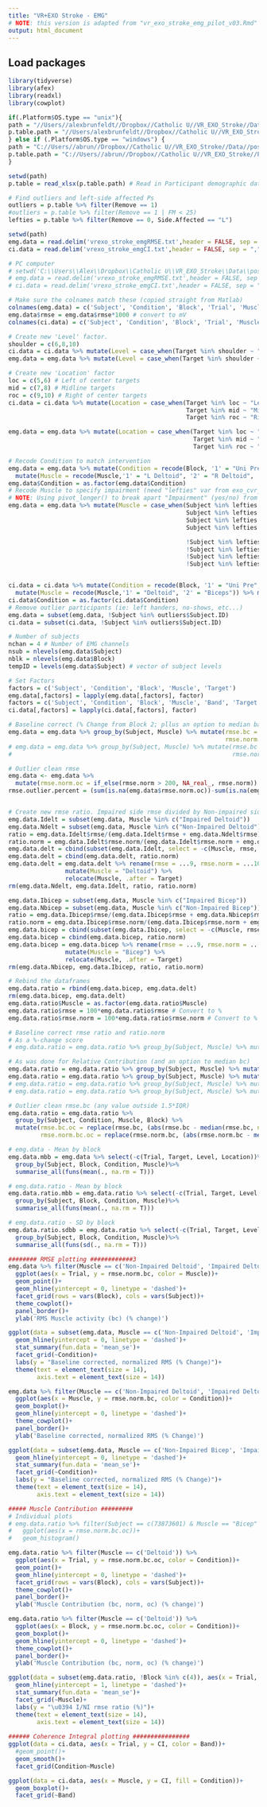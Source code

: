 ---
title: "VR+EXO Stroke - EMG"
# NOTE: this version is adapted from "vr_exo_stroke_emg_pilot_v03.Rmd"
output: html_document
---

## Load packages
```{r Load packages}
library(tidyverse)
library(afex)
library(readxl)
library(cowplot)
```

```{r Set pathnames}
if(.Platform$OS.type == "unix"){
path = "//Users//alexbrunfeldt//Dropbox//Catholic U//VR_EXO_Stroke//Data//post_compile"
p.table.path = "//Users/alexbrunfeldt//Dropbox//Catholic U//VR_EXO_Stroke//Participants//VR_EXO_Stroke_Plist.xlsx"
} else if (.Platform$OS.type == "windows") {
path = "C://Users//abrun//Dropbox//Catholic U//VR_EXO_Stroke//Data//post_compile"
p.table.path = "C://Users//abrun//Dropbox//Catholic U//VR_EXO_Stroke//Participants//VR_EXO_Stroke_Plist.xlsx"
}
```

```{r Import EMG data}
setwd(path)
p.table = read_xlsx(p.table.path) # Read in Participant demographic data (need for outlier and lefties)

# Find outliers and left-side affected Ps
outliers = p.table %>% filter(Remove == 1)
#outliers = p.table %>% filter(Remove == 1 | FM < 25)
lefties = p.table %>% filter(Remove == 0, Side.Affected == "L")

setwd(path)
emg.data = read.delim('vrexo_stroke_emgRMSE.txt',header = FALSE, sep = ",", na.strings = 'NaN') # load in data
ci.data = read.delim('vrexo_stroke_emgCI.txt',header = FALSE, sep = ",", na.strings = 'NaN') # load in data

# PC computer
# setwd('C:\\Users\\Alex\\Dropbox\\Catholic U\\VR_EXO_Stroke\\Data\\post_compile') # PC
# emg.data = read.delim('vrexo_stroke_emgRMSE.txt',header = FALSE, sep = ",", na.strings = 'NaN') # load in data
# ci.data = read.delim('vrexo_stroke_emgCI.txt',header = FALSE, sep = ",", na.strings = 'NaN') # load in data

# Make sure the colnames match these (copied straight from Matlab)
colnames(emg.data) = c('Subject', 'Condition', 'Block', 'Trial', 'Muscle', 'Target', 'rmse', 'rmse.norm')
emg.data$rmse = emg.data$rmse*1000 # convert to mV
colnames(ci.data) = c('Subject', 'Condition', 'Block', 'Trial', 'Muscle', 'Band', 'Target', 'CI')

# Create new 'Level' factor. 
shoulder = c(6,8,10)
ci.data = ci.data %>% mutate(Level = case_when(Target %in% shoulder ~ "Shoulder", !Target %in% shoulder ~ "Eye")) %>% relocate(Level, .after = Target)
emg.data = emg.data %>% mutate(Level = case_when(Target %in% shoulder ~ "Shoulder", !Target %in% shoulder ~ "Eye")) %>% relocate(Level, .after = Target)

# Create new 'Location' factor
loc = c(5,6) # Left of center targets
mid = c(7,8) # Midline targets
roc = c(9,10) # Right of center targets
ci.data = ci.data %>% mutate(Location = case_when(Target %in% loc ~ "Left of center",
                                                  Target %in% mid ~ "Midline",
                                                  Target %in% roc ~ "Right of center")) %>% relocate(Location, .after = Level)

emg.data = emg.data %>% mutate(Location = case_when(Target %in% loc ~ "Left of center",
                                                    Target %in% mid ~ "Midline",
                                                    Target %in% roc ~ "Right of center")) %>% relocate(Location, .after = Level)

# Recode Condition to match intervention
emg.data = emg.data %>% mutate(Condition = recode(Block, '1' = "Uni Pre", '2' = "Pre", '3' = "Loading", '4' = 'Post', '5' = 'Uni Post')) %>%
  mutate(Muscle = recode(Muscle,'1' = "L Deltoid", '2' = "R Deltoid", '3' = "L Bicep", '4' = "R Bicep"))
emg.data$Condition = as.factor(emg.data$Condition)
# Recode Muscle to specify impairment (need "lefties" var from exo_cvr_kinematics script)
# NOTE: Using pivot_longer() to break apart "Impairment" (yes/no) from Muscle (delt/bicep) is the best practice here. I'm rushed so i'm not doing it now...
emg.data = emg.data %>% mutate(Muscle = case_when(Subject %in% lefties & Muscle == "L Deltoid" ~ "Impaired Deltoid",
                                                  Subject %in% lefties & Muscle == "R Deltoid" ~ "Non-Impaired Deltoid",
                                                  Subject %in% lefties & Muscle == "L Bicep" ~ "Impaired Bicep",
                                                  Subject %in% lefties & Muscle == "R Bicep" ~ "Non-Impaired Bicep",

                                                  !Subject %in% lefties & Muscle == "L Deltoid" ~ "Non-Impaired Deltoid",
                                                  !Subject %in% lefties & Muscle == "R Deltoid" ~ "Impaired Deltoid",
                                                  !Subject %in% lefties & Muscle == "L Bicep" ~ "Non-Impaired Bicep",
                                                  !Subject %in% lefties & Muscle == "R Bicep" ~ "Impaired Bicep"))


ci.data = ci.data %>% mutate(Condition = recode(Block, '1' = "Uni Pre", '2' = "Pre", '3' = "Loading", '4' = 'Post', '5' = 'Uni Post')) %>%
  mutate(Muscle = recode(Muscle,'1' = "Deltoid", '2' = "Biceps")) %>% mutate(Band = recode(Band, '1' = "Alpha", '2' = "Beta", '3' = "Gamma"))
ci.data$Condition = as.factor(ci.data$Condition)
# Remove outlier participants (ie: left handers, no-shows, etc...)
emg.data = subset(emg.data, !Subject %in% outliers$Subject.ID)
ci.data = subset(ci.data, !Subject %in% outliers$Subject.ID)

# Number of subjects
nchan = 4 # Number of EMG channels
nsub = nlevels(emg.data$Subject)
nblk = nlevels(emg.data$Block)
tempID = levels(emg.data$Subject) # vector of subject levels

# Set Factors
factors = c('Subject', 'Condition', 'Block', 'Muscle', 'Target')
emg.data[,factors] = lapply(emg.data[,factors], factor)
factors = c('Subject', 'Condition', 'Block', 'Muscle', 'Band', 'Target')
ci.data[,factors] = lapply(ci.data[,factors], factor)
```

```{r Data Wrangling, warning=FALSE}
# Baseline correct (% Change from Block 2; pllus an option to median baseline correct)
emg.data = emg.data %>% group_by(Subject, Muscle) %>% mutate(rmse.bc = 100*(rmse - mean(rmse[Block == 2]))/mean(rmse[Block == 2]),
                                                             rmse.norm.bc = 100*(rmse.norm - mean(rmse.norm[Block == 2]))/mean(rmse.norm[Block == 2]))
# emg.data = emg.data %>% group_by(Subject, Muscle) %>% mutate(rmse.bc = 100*(rmse - median(rmse[Block == 2]))/median(rmse[Block == 2]),
#                                                              rmse.norm.bc = 100*(rmse.norm - median(rmse.norm[Block == 2]))/median(rmse.norm[Block == 2]))

# Outlier clean rmse
emg.data <- emg.data %>%
  mutate(rmse.norm.oc = if_else(rmse.norm > 200, NA_real_, rmse.norm))
rmse.outlier.percent = (sum(is.na(emg.data$rmse.norm.oc))-sum(is.na(emg.data$rmse.norm)))/nrow(emg.data)


# Create new rmse ratio. Impaired side rmse divided by Non-impaired side rmse. THis is so janky... pure hack job
emg.data.Idelt = subset(emg.data, Muscle %in% c("Impaired Deltoid"))
emg.data.Ndelt = subset(emg.data, Muscle %in% c("Non-Impaired Deltoid"))
ratio = emg.data.Idelt$rmse/(emg.data.Idelt$rmse + emg.data.Ndelt$rmse)
ratio.norm = emg.data.Idelt$rmse.norm/(emg.data.Idelt$rmse.norm + emg.data.Ndelt$rmse.norm)
emg.data.delt = cbind(subset(emg.data.Idelt, select = -c(Muscle, rmse, rmse.norm, rmse.bc, rmse.norm.bc)), ratio)
emg.data.delt = cbind(emg.data.delt, ratio.norm)
emg.data.delt = emg.data.delt %>% rename(rmse = ...9, rmse.norm = ...10) %>% # WARNING: The column numbers might change if columns are added/subtracted
                mutate(Muscle = "Deltoid") %>%
                relocate(Muscle, .after = Target)
rm(emg.data.Ndelt, emg.data.Idelt, ratio, ratio.norm)

emg.data.Ibicep = subset(emg.data, Muscle %in% c("Impaired Bicep"))
emg.data.Nbicep = subset(emg.data, Muscle %in% c("Non-Impaired Bicep"))
ratio = emg.data.Ibicep$rmse/(emg.data.Ibicep$rmse + emg.data.Nbicep$rmse)
ratio.norm = emg.data.Ibicep$rmse.norm/(emg.data.Ibicep$rmse.norm + emg.data.Nbicep$rmse.norm)
emg.data.bicep = cbind(subset(emg.data.Ibicep, select = -c(Muscle, rmse, rmse.norm, rmse.bc, rmse.norm.bc)), ratio)
emg.data.bicep = cbind(emg.data.bicep, ratio.norm)
emg.data.bicep = emg.data.bicep %>% rename(rmse = ...9, rmse.norm = ...10) %>% # WARNING: The column numbers might change if columns are added/subtracted
                mutate(Muscle = "Bicep") %>%
                relocate(Muscle, .after = Target)
rm(emg.data.Nbicep, emg.data.Ibicep, ratio, ratio.norm)

# Rebind the dataframes
emg.data.ratio = rbind(emg.data.bicep, emg.data.delt)
rm(emg.data.bicep, emg.data.delt)
emg.data.ratio$Muscle = as.factor(emg.data.ratio$Muscle)
emg.data.ratio$rmse = 100*emg.data.ratio$rmse # Convert to %
emg.data.ratio$rmse.norm = 100*emg.data.ratio$rmse.norm # Convert to %

# Baseline correct rmse ratio and ratio.norm
# As a %-change score
# emg.data.ratio = emg.data.ratio %>% group_by(Subject, Muscle) %>% mutate(rmse.bc = 100*(rmse - mean(rmse[Block == 2]))/mean(rmse[Block == 2]))

# As was done for Relative Contribution (and an option to median bc)
emg.data.ratio = emg.data.ratio %>% group_by(Subject, Muscle) %>% mutate(rmse.bc = rmse - mean(rmse[Block == 2]))
emg.data.ratio = emg.data.ratio %>% group_by(Subject, Muscle) %>% mutate(rmse.norm.bc = rmse.norm - mean(rmse.norm[Block == 2]))
# emg.data.ratio = emg.data.ratio %>% group_by(Subject, Muscle) %>% mutate(rmse.bc = rmse - median(rmse[Block == 2]))
# emg.data.ratio = emg.data.ratio %>% group_by(Subject, Muscle) %>% mutate(rmse.norm.bc = rmse.norm - median(rmse.norm[Block == 2]))

# Outlier clean rmse.bc (any value outside 1.5*IQR)
emg.data.ratio = emg.data.ratio %>% 
  group_by(Subject, Condition, Muscle, Block) %>%
  mutate(rmse.bc.oc = replace(rmse.bc, (abs(rmse.bc - median(rmse.bc, na.rm = T)) > 1.5*IQR(rmse.bc, na.rm = T)), NA),
         rmse.norm.bc.oc = replace(rmse.norm.bc, (abs(rmse.norm.bc - median(rmse.norm.bc, na.rm = T)) > 1.5*IQR(rmse.norm.bc, na.rm = T)), NA))

# emg.data - Mean by block
emg.data.mbb = emg.data %>% select(-c(Trial, Target, Level, Location))%>%
  group_by(Subject, Block, Condition, Muscle)%>%
  summarise_all(funs(mean(., na.rm = T)))

# emg.data.ratio - Mean by block
emg.data.ratio.mbb = emg.data.ratio %>% select(-c(Trial, Target, Level, Location))%>%
  group_by(Subject, Block, Condition, Muscle)%>%
  summarise_all(funs(mean(., na.rm = T)))

# emg.data.ratio - SD by block
emg.data.ratio.sdbb = emg.data.ratio %>% select(-c(Trial, Target, Level, Location))%>%
  group_by(Subject, Block, Condition, Muscle)%>%
  summarise_all(funs(sd(., na.rm = T)))
```


```{r RMS Plotting, echo=FALSE}
######## RMSE plotting ############3
emg.data %>% filter(Muscle == c('Non-Impaired Deltoid', 'Impaired Deltoid')) %>%
  ggplot(aes(x = Trial, y = rmse.norm.bc, color = Muscle))+
  geom_point()+
  geom_hline(yintercept = 0, linetype = 'dashed')+
  facet_grid(rows = vars(Block), cols = vars(Subject))+
  theme_cowplot()+
  panel_border()+
  ylab('RMS Muscle activity (bc) (% change)')

ggplot(data = subset(emg.data, Muscle == c('Non-Impaired Deltoid', 'Impaired Deltoid') & !Block %in% c(4)), aes(x = Trial, y = rmse.norm.bc, color = Muscle))+
  geom_hline(yintercept = 0, linetype = 'dashed')+
  stat_summary(fun.data = 'mean_se')+
  facet_grid(~Condition)+
  labs(y = "Baseline corrected, normalized RMS (% Change)")+
  theme(text = element_text(size = 14),
        axis.text = element_text(size = 14))

emg.data %>% filter(Muscle == c('Non-Impaired Deltoid', 'Impaired Deltoid') & !Block %in% c(4)) %>%
  ggplot(aes(x = Muscle, y = rmse.norm.bc, color = Condition))+
  geom_boxplot()+
  geom_hline(yintercept = 0, linetype = 'dashed')+
  theme_cowplot()+
  panel_border()+
  ylab('Baseline corrected, normalized RMS (% Change)')

ggplot(data = subset(emg.data, Muscle == c('Non-Impaired Bicep', 'Impaired Bicep') & !Block %in% c(4)), aes(x = Trial, y = rmse.norm.bc, color = Muscle))+
  geom_hline(yintercept = 0, linetype = 'dashed')+
  stat_summary(fun.data = 'mean_se')+
  facet_grid(~Condition)+
  labs(y = "Baseline corrected, normalized RMS (% Change)")+
  theme(text = element_text(size = 14),
        axis.text = element_text(size = 14))
```


```{r MC Plotting}
##### Muscle Contribution #########
# Individual plots
# emg.data.ratio %>% filter(Subject == c(73873601) & Muscle == "Bicep" & Condition == "Loading") %>%
#   ggplot(aes(x = rmse.norm.bc.oc))+
#   geom_histogram()

emg.data.ratio %>% filter(Muscle == c('Deltoid')) %>%
  ggplot(aes(x = Trial, y = rmse.norm.bc.oc, color = Condition))+
  geom_point()+
  geom_hline(yintercept = 0, linetype = 'dashed')+
  facet_grid(rows = vars(Block), cols = vars(Subject))+
  theme_cowplot()+
  panel_border()+
  ylab('Muscle Contribution (bc, norm, oc) (% change)')

emg.data.ratio %>% filter(Muscle == c('Deltoid')) %>%
  ggplot(aes(x = Block, y = rmse.norm.bc.oc, color = Condition))+
  geom_boxplot()+
  geom_hline(yintercept = 0, linetype = 'dashed')+
  theme_cowplot()+
  panel_border()+
  ylab('Muscle Contribution (bc, norm, oc) (% change)')

ggplot(data = subset(emg.data.ratio, !Block %in% c(4)), aes(x = Trial, y = rmse.norm.bc, color = Condition))+
  geom_hline(yintercept = 1, linetype = 'dashed')+
  stat_summary(fun.data = 'mean_se')+
  facet_grid(~Muscle)+
  labs(y = "\u0394 I/NI rmse ratio (%)")+
  theme(text = element_text(size = 14),
        axis.text = element_text(size = 14))
  
###### Coherence Integral plotting ################
ggplot(data = ci.data, aes(x = Trial, y = CI, color = Band))+
  #geom_point()+
  geom_smooth()+
  facet_grid(Condition~Muscle)

ggplot(data = ci.data, aes(x = Muscle, y = CI, fill = Condition))+
  geom_boxplot()+
  facet_grid(~Band)
```


